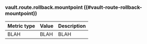 ### vault.route.rollback.mountpoint ((#vault-route-rollback-mountpoint))

Metric type | Value | Description
----------- | ----- | -----------
BLAH     | BLAH    | BLAH